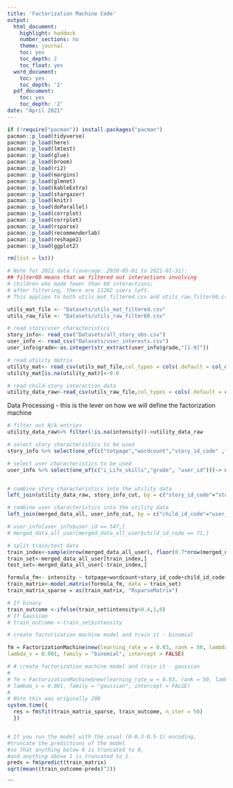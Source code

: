 ```yaml
---
title: 'Factorization Machine Code'
output:
  html_document:
    highlight: haddock
    number_sections: no
    theme: journal
    toc: yes
    toc_depth: 2
    toc_float: yes
  word_document:
    toc: yes
    toc_depth: '2'
  pdf_document:
    toc: yes
    toc_depth: '2'
date: "April 2021"
---
```


```r
if (!require("pacman")) install.packages("pacman")
pacman::p_load(tidyverse)
pacman::p_load(here)
pacman::p_load(lmtest)
pacman::p_load(glue)
pacman::p_load(broom)
pacman::p_load(ri2)
pacman::p_load(margins)
pacman::p_load(glmnet) 
pacman::p_load(kableExtra)
pacman::p_load(stargazer)
pacman::p_load(knitr)
pacman::p_load(doParallel)
pacman::p_load(corrplot)
pacman::p_load(corrplot)
pacman::p_load(rsparse)
pacman::p_load(recommenderlab)
pacman::p_load(reshape2)
pacman::p_load(ggplot2)

rm(list = ls())

# Note for 2021 data (coverage: 2020-05-01 to 2021-01-31): 
## filter60 means that we filtered out interactions involving
# children who made fewer than 60 interactions;
# after filtering, there are 11202 users left.
# This applies to both utils_mat_filtered.csv and utils_raw_filter60.csv.

utils_mat_file <- "Datasets/utils_mat_filtered.csv"
utils_raw_file <- "Datasets/utils_raw_filter60.csv"

# read story/user characteristics
story_info<- read_csv("Datasets/all_story_obs.csv")
user_info <- read_csv("Datasets/user_interests.csv")
user_info$grade<-as.integer(str_extract(user_info$grade,"[1-9]"))

# read utility matrix
utility_mat<- read_csv(utils_mat_file,col_types = cols(.default = col_double()))
utility_mat[is.na(utility_mat)]<-0.0

# read child-story interaction data
utility_data_raw<-read_csv(utils_raw_file,col_types = cols(.default = col_double()))

```

Data Processing - this is the lever on how we will define the factorization machine

```r

# filter out N/A entries
utility_data_raw%>% filter(!is.na(intensity))->utility_data_raw

# select story characteristics to be used
story_info %>% select(one_of(c("totpage","wordcount","story_id_code" ,"n_people")))-> story_info_cut

# select user characteristics to be used
user_info %>% select(one_of(c("i_Life_skills","grade", "user_id")))-> user_info_cut


# combine story characteristics into the utility data
left_join(utility_data_raw, story_info_cut, by = c("story_id_code"="story_id_code")) %>% drop_na-> merged_data_all

# combine user characteristics into the utility data
left_join(merged_data_all, user_info_cut, by = c("child_id_code"="user_id")) %>% drop_na-> merged_data_all_user

# user_info[user_info$user_id == 547,]
# merged_data_all_user[merged_data_all_user$child_id_code == 71,]

# split train/test data
train_index<-sample(nrow(merged_data_all_user), floor(0.7*nrow(merged_data_all_user)))
train_set<-merged_data_all_user[train_index,]
test_set<-merged_data_all_user[-train_index,]
```

```r

formula_fm<- intensity ~ totpage+wordcount+story_id_code+child_id_code+grade+n_people+i_Life_skills
train_matrix<-model.matrix(formula_fm, data = train_set)
train_matrix_sparse = as(train_matrix, "RsparseMatrix")

# If binary
train_outcome <-ifelse(train_set$intensity>0.4,1,0)
# If Gaussian
# train_outcome <-train_set$intensity
```

```r
# create factorization machine model and train it - binomial

fm = FactorizationMachine$new(learning_rate_w = 0.03, rank = 50, lambda_w = 0.001,
lambda_v = 0.001, family = "binomial", intercept = FALSE)

# # create factorization machine model and train it - gaussian
# 
# fm = FactorizationMachine$new(learning_rate_w = 0.03, rank = 50, lambda_w = 0.001,
# lambda_v = 0.001, family = "gaussian", intercept = FALSE) 
# 
# Note this was originally 200
system.time({
  res = fm$fit(train_matrix_sparse, train_outcome, n_iter = 50)
  })


# If you run the model with the usual (0-0.3-0.5-1) encoding,
#truncate the predictions of the model
#so that anything below 0 is truncated to 0,
#and anything above 1 is truncated to 1.
preds = fm$predict(train_matrix)
sqrt(mean((train_outcome-preds)^2))
```
```
